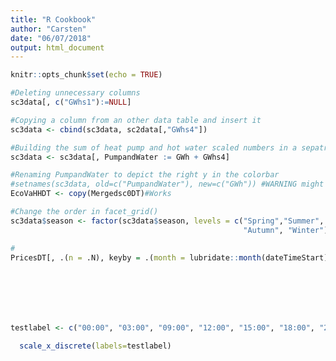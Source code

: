 ```yaml
---
title: "R Cookbook"
author: "Carsten"
date: "06/07/2018"
output: html_document
---
```


```r
knitr::opts_chunk$set(echo = TRUE)
```

```r

#Deleting unnecessary columns
sc3data[, c("GWhs1"):=NULL]

#Copying a column from an other data table and insert it
sc3data <- cbind(sc3data, sc2data[,"GWhs4"])

#Building the sum of heat pump and hot water scaled numbers in a sepatrate variable
sc3data <- sc3data[, PumpandWater := GWh + GWhs4]

#Renaming PumpandWater to depict the right y in the colorbar
#setnames(sc3data, old=c("PumpandWater"), new=c("GWh")) #WARNING might not work properly
EcoVaHHDT <- copy(Mergedsc0DT)#Works

#Change the order in facet_grid()
sc3data$season <- factor(sc3data$season, levels = c("Spring","Summer",
                                                    "Autumn", "Winter"))

#
PricesDT[, .(n = .N), keyby = .(month = lubridate::month(dateTimeStart), dstFlag)]







testlabel <- c("00:00", "03:00", "09:00", "12:00", "15:00", "18:00", "21:00")

  scale_x_discrete(labels=testlabel)















```
